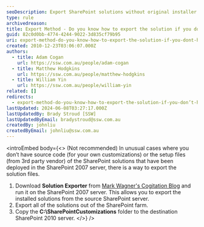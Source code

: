 ```yaml
---
seoDescription: Export SharePoint solutions without original installer or source code by using the Solution Exporter tool and copying the C -SharePointCustomizations folder to the destination server.
type: rule
archivedreason:
title: Export Method - Do you know how to export the solution if you don’t have the original installer or source code? (optional)
guid: 82c0d0bb-4774-4244-9022-3d835cf79b95
uri: export-method-do-you-know-how-to-export-the-solution-if-you-dont-have-the-original-installer-or-source-code-optional
created: 2010-12-23T03:06:07.000Z
authors:
  - title: Adam Cogan
    url: https://ssw.com.au/people/adam-cogan
  - title: Matthew Hodgkins
    url: https://ssw.com.au/people/matthew-hodgkins
  - title: William Yin
    url: https://ssw.com.au/people/william-yin
related: []
redirects:
  - export-method-do-you-know-how-to-export-the-solution-if-you-don’t-have-the-original-installer-or-source-code-(optional)
lastUpdated: 2024-06-08T03:27:17.000Z
lastUpdatedBy: Brady Stroud [SSW]
lastUpdatedByEmail: bradystroud@ssw.com.au
createdBy: johnliu
createdByEmail: johnliu@ssw.com.au
---
```


<introEmbed
  body={<>
(Not recommended)
In unusual cases where you don’t have source code (for your own customizations) or the setup files (from 3rd party vendor) of the SharePoint solutions that have been deployed in the SharePoint 2007 server, there is a way to export the solution files.

1. Download **Solution Exporter** from [Mark Wagner's Cogitation Blog](https://blog.markwagner.me/how-to-create-a-sharepoint-solution-for-an-infopath-form) and run it on the SharePoint 2007 server. This allows you to export the installed solutions from the source SharePoint server.
2. Export all of the solutions out of the SharePoint farm.
3. Copy the **C:\SharePointCustomizations** folder to the destination SharePoint 2010 server.
  </>}
/>
